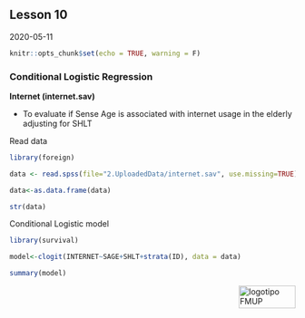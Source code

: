 ## Lesson 10

2020-05-11

```r
knitr::opts_chunk$set(echo = TRUE, warning = F)
```

### Conditional Logistic Regression

**Internet (internet.sav)**

- To evaluate if Sense Age is associated with internet usage in the elderly adjusting for SHLT

Read data
```r
library(foreign)

data <- read.spss(file="2.UploadedData/internet.sav", use.missing=TRUE)

data<-as.data.frame(data)

str(data)
```

Conditional Logistic model
```r
library(survival)

model<-clogit(INTERNET~SAGE+SHLT+strata(ID), data = data)

summary(model)
```


<img src="images/logoFMUP.png" alt="logotipo FMUP" style="width:100px;height:40px;" align="right">


